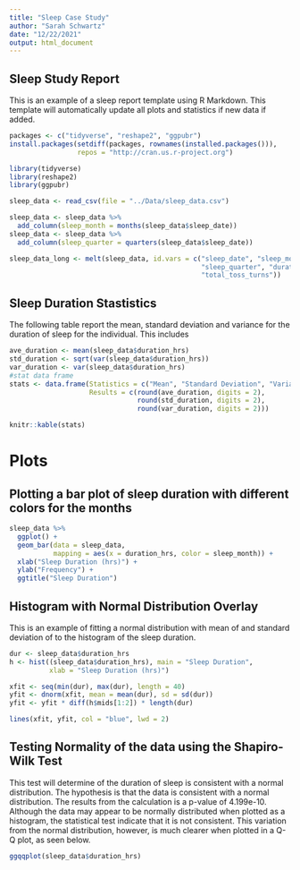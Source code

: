```yaml
---
title: "Sleep Case Study"
author: "Sarah Schwartz"
date: "12/22/2021"
output: html_document
---
```




## Sleep Study Report

This is an example of a sleep report template using R Markdown. This template 
will automatically update all plots and statistics if new data if added. 


```r
packages <- c("tidyverse", "reshape2", "ggpubr")
install.packages(setdiff(packages, rownames(installed.packages())),
                 repos = "http://cran.us.r-project.org")
```


```r
library(tidyverse)
library(reshape2)
library(ggpubr)
```


```r
sleep_data <- read_csv(file = "../Data/sleep_data.csv")
```

``` r
sleep_data <- sleep_data %>%
  add_column(sleep_month = months(sleep_data$sleep_date))
sleep_data <- sleep_data %>%
  add_column(sleep_quarter = quarters(sleep_data$sleep_date))
```



```r
sleep_data_long <- melt(sleep_data, id.vars = c("sleep_date", "sleep_month",
                                                "sleep_quarter", "duration_hrs",
                                                "total_toss_turns"))
```

## Sleep Duration Stastistics
The following table report the mean, standard deviation and variance for the duration of sleep for the individual. This includes 
``` r
ave_duration <- mean(sleep_data$duration_hrs)
std_duration <- sqrt(var(sleep_data$duration_hrs))
var_duration <- var(sleep_data$duration_hrs)
#stat data frame
stats <- data.frame(Statistics = c("Mean", "Standard Deviation", "Variance"),
                    Results = c(round(ave_duration, digits = 2),
                                round(std_duration, digits = 2),
                                round(var_duration, digits = 2)))

knitr::kable(stats)
```


# Plots

## Plotting a bar plot of sleep duration with different colors for the months
```r
sleep_data %>%
  ggplot() +
  geom_bar(data = sleep_data,
           mapping = aes(x = duration_hrs, color = sleep_month)) +
  xlab("Sleep Duration (hrs)") +
  ylab("Frequency") +
  ggtitle("Sleep Duration")
```


## Histogram with Normal Distribution Overlay
This is an example of fitting a normal distribution with mean of and standard deviation of to the histogram of the sleep duration. 
```r
dur <- sleep_data$duration_hrs
h <- hist((sleep_data$duration_hrs), main = "Sleep Duration",
          xlab = "Sleep Duration (hrs)")

xfit <- seq(min(dur), max(dur), length = 40)
yfit <- dnorm(xfit, mean = mean(dur), sd = sd(dur))
yfit <- yfit * diff(h$mids[1:2]) * length(dur)

lines(xfit, yfit, col = "blue", lwd = 2)
```


## Testing Normality of the data using the Shapiro-Wilk Test
This test will determine of the duration of sleep is consistent with a normal distribution.
The hypothesis is that the data is consistent with a normal distribution.
The results from the calculation is a p-value of 4.199e-10. Although the data may appear to be normally distributed when plotted as a histogram, the statistical test indicate that it is not consistent. This variation from the normal distribution, however, is much clearer when plotted in a Q-Q plot, as seen below.

```r
ggqqplot(sleep_data$duration_hrs)
```
